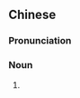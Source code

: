 {{also|系词|系詞}}
==Chinese==
{{zh-forms|s=系词}}

===Pronunciation===
{{zh-pron
|m=xìcí
|c=hai6 ci4
|cat=n
}}

===Noun===
{{zh-noun}}

# {{lb|zh|uncommon}} {{zh-alt-form|系詞}}